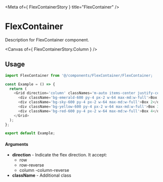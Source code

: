 
<Meta of={ FlexContainerStory } title="FlexContainer" />

# FlexContainer

Description for FlexContainer component.

<Canvas of={ FlexContainerStory.Column } />

## Usage

```ts
import FlexContainer from '@/components/FlexContainer/FlexContainer;

const Example = () => {
  return (
    <Grid direction='column' classNames='m-auto items-center justify-center dark:bg-slate-600'>
      <div className='bg-emerald-600 py-4 px-2 w-64 max-md:w-full'>Box 1</div>
      <div className='bg-sky-600 py-4 px-2 w-64 max-md:w-full'>Box 2</div>
      <div className='bg-yellow-600 py-4 px-2 w-64 max-md:w-full'>Box 3</div>
      <div className='bg-red-600 py-4 px-2 w-64 max-md:w-full'>Box 4</div>
    </Grid>
  );
};

export default Example;
```

#### Arguments

- **direction** - Indicate the flex direction. It accept:
  - row
  - row-reverse
  - column
  -column-reverse
- **className** - Additional class
